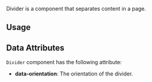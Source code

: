 
Divider is a component that separates content in a page.

## Usage

<CodeDemo code={dividerContent.usage} />

## Data Attributes

`Divider` component has the following attribute:

-   **data-orientation**: The orientation of the divider.
